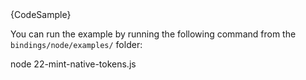 

<CodeBlock className="language-typescript">
  {CodeSample}
</CodeBlock>

You can run the example by running the following command from the `bindings/node/examples/` folder:

<CodeBlock className="language-bash">
    node 22-mint-native-tokens.js
</CodeBlock>
